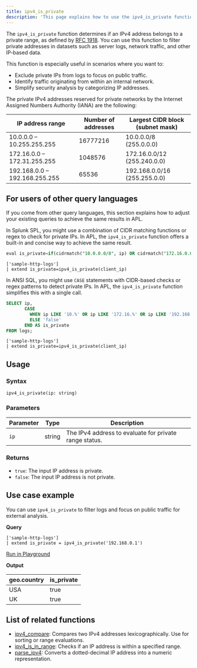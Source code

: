 ```yaml
---
title: ipv4_is_private
description: 'This page explains how to use the ipv4_is_private function in APL.'
---
```


The `ipv4_is_private` function determines if an IPv4 address belongs to a private range, as defined by [RFC 1918](https://www.rfc-editor.org/rfc/rfc1918). You can use this function to filter private addresses in datasets such as server logs, network traffic, and other IP-based data.

This function is especially useful in scenarios where you want to:
- Exclude private IPs from logs to focus on public traffic.
- Identify traffic originating from within an internal network.
- Simplify security analysis by categorizing IP addresses.

The private IPv4 addresses reserved for private networks by the Internet Assigned Numbers Authority (IANA) are the following:

| IP address range           | Number of addresses	               |  Largest CIDR block (subnet mask) |
| ------------------------------- | ------------------------------------------------- | ----------------------------------------- |
|  10.0.0.0 – 10.255.255.255       |  16777216                 |      10.0.0.0/8 (255.0.0.0)                   |
| 172.16.0.0 – 172.31.255.255      | 1048576                   |  172.16.0.0/12 (255.240.0.0)                  |
|  192.168.0.0 – 192.168.255.255   |  65536	                   | 192.168.0.0/16 (255.255.0.0)                  |

## For users of other query languages

If you come from other query languages, this section explains how to adjust your existing queries to achieve the same results in APL.

<AccordionGroup>
<Accordion title="Splunk SPL users">

In Splunk SPL, you might use a combination of CIDR matching functions or regex to check for private IPs. In APL, the `ipv4_is_private` function offers a built-in and concise way to achieve the same result.

<CodeGroup>

```sql Splunk example
eval is_private=if(cidrmatch("10.0.0.0/8", ip) OR cidrmatch("172.16.0.0/12", ip) OR cidrmatch("192.168.0.0/16", ip), 1, 0)
```

```kusto APL equivalent
['sample-http-logs']
| extend is_private=ipv4_is_private(client_ip)
```

</CodeGroup>

</Accordion>
<Accordion title="ANSI SQL users">

In ANSI SQL, you might use `CASE` statements with CIDR-based checks or regex patterns to detect private IPs. In APL, the `ipv4_is_private` function simplifies this with a single call.

<CodeGroup>

```sql SQL example
SELECT ip, 
       CASE 
         WHEN ip LIKE '10.%' OR ip LIKE '172.16.%' OR ip LIKE '192.168.%' THEN 'true'
         ELSE 'false'
       END AS is_private
FROM logs;
```

```kusto APL equivalent
['sample-http-logs']
| extend is_private=ipv4_is_private(client_ip)
```

</CodeGroup>

</Accordion>
</AccordionGroup>

## Usage

### Syntax

```kusto
ipv4_is_private(ip: string)
```

### Parameters

| Parameter | Type   | Description                                           |
|-----------|--------|-------------------------------------------------------|
| `ip`      | string | The IPv4 address to evaluate for private range status. |

### Returns

- `true`: The input IP address is private.
- `false`: The input IP address is not private.

## Use case example

You can use `ipv4_is_private` to filter logs and focus on public traffic for external analysis.

**Query**

```kusto
['sample-http-logs']
| extend is_private = ipv4_is_private('192.168.0.1')
```

[Run in Playground](https://play.axiom.co/axiom-play-qf1k/explorer?initForm=%7B%22apl%22%3A%22%5B'sample-http-logs'%5D%20%7C%20extend%20is_private%20%3D%20ipv4_is_private('192.168.0.1')%22%7D)

**Output**

| geo.country | is_private |
|-------------|-------|
| USA         | true  |
| UK          | true   |

## List of related functions

- [ipv4_compare](/apl/scalar-functions/ip-functions/ipv4-compare): Compares two IPv4 addresses lexicographically. Use for sorting or range evaluations.
- [ipv4_is_in_range](/apl/scalar-functions/ip-functions/ipv4-is-in-range): Checks if an IP address is within a specified range.
- [parse_ipv4](/apl/scalar-functions/ip-functions/parse-ipv4): Converts a dotted-decimal IP address into a numeric representation.